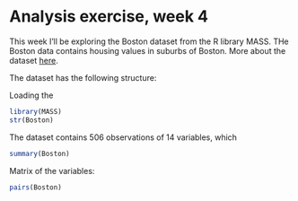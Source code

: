 # Analysis exercise, week 4


This week I'll be exploring the Boston dataset from the R library MASS. THe Boston data contains housing values in suburbs of Boston. More about the dataset [here](https://stat.ethz.ch/R-manual/R-devel/library/MASS/html/Boston.html).

The dataset has the following structure:

Loading the 
```r
library(MASS)
str(Boston)
```

The dataset contains 506 observations of 14 variables, which 

```r
summary(Boston)
```

Matrix of the variables:

```r
pairs(Boston)
```
